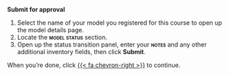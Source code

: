 ## {background-iframe="https://app.prod.validmind.ai/model-inventory" background-interactive="true" data-preload="yes"}

:::: {.slideover--b .auto-collapse-10}
::: {.tc}
**Submit for approval**
:::

1. Select the name of your model you registered for this course to open up the model details page.
2. Locate the **[model status]{.smallcaps}** section.
3. Open up the status transition panel, enter your **[notes]{.smallcaps}** and any other additional inventory fields, then click **Submit**.

When you're done, click [{{< fa chevron-right >}}]() to continue.

::::